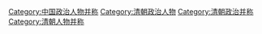[[Category:中国政治人物并称|Category:中国政治人物并称]]
[[Category:清朝政治人物|Category:清朝政治人物]]
[[Category:清朝政治并称|Category:清朝政治并称]]
[[Category:清朝人物并称|Category:清朝人物并称]]